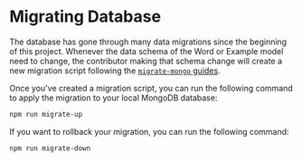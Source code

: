 
# Migrating Database

The database has gone through many data migrations since the beginning of this project. Whenever the data schema of the 
Word or Example model need to change, the contributor making that schema change will create a new migration script 
following the [`migrate-mongo` guides](https://www.npmjs.com/package/migrate-mongo).

Once you've created a migration script, you can run the following command to apply the migration to your local MongoDB database:

```bash
npm run migrate-up
```

If you want to rollback your migration, you can run the following command:

```bash
npm run migrate-down
```